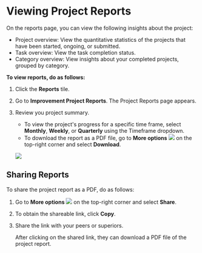 
# Viewing Project Reports

On the reports page, you can view the following insights about the project:

* Project overview: View the quantitative statistics of the projects that have been started, ongoing, or submitted. 
* Task overview: View the task completion status.
* Category overview: View insights about your completed projects, grouped by category.

**To view reports, do as follows:**

1. Click the **Reports** tile.

2. Go to **Improvement Project Reports**. The Project Reports page appears.

3. Review you project summary.

    <p>
    <Admonition type="tip">
    <ul>
    <li>To view the project's progress for a specific time frame, select <b>Monthly</b>, <b>Weekly</b>, or <b>Quarterly</b> using the Timeframe dropdown.</li>
    <li>To download the report as a PDF file, go to <b>More options</b> <img src={MoreOptions} /> on the top-right corner and select <b>Download</b>.</li>
    </ul> 
    </Admonition>
    </p>

    ![](media/reports.png)

## Sharing Reports

To share the project report as a PDF, do as follows:

1. Go to <b>More options</b> ![](media/moreoptions.png) on the top-right corner and select <b>Share</b>.

2. To obtain the shareable link, click **Copy**.

3. Share the link with your peers or superiors.

    <Admonition type="tip">
    <p>After clicking on the shared link, they can download a PDF file of the project report.</p>
    </Admonition>







